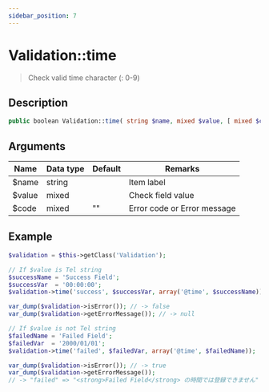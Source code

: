 ```yaml
---
sidebar_position: 7
---
```


# Validation::time

> Check valid time character (: 0-9)

## Description

```php
public boolean Validation::time( string $name, mixed $value, [ mixed $code = '' ] )
```

## Arguments

| Name   | Data type | Default | Remarks                     |
| ------ | --------- | ------- | --------------------------- |
| $name  | string    |         | Item label                  |
| $value | mixed     |         | Check field value           |
| $code  | mixed     | ""      | Error code or Error message |

## Example

```php title="Controller"
$validation = $this->getClass('Validation');

// If $value is Tel string
$successName = 'Success Field';
$successVar  = '00:00:00';
$validation->time('success', $successVar, array('@time', $successName));

var_dump($validation->isError()); // -> false
var_dump($validation->getErrorMessage()); // -> null

// If $value is not Tel string
$failedName = 'Failed Field';
$failedVar  = '2000/01/01';
$validation->time('failed', $failedVar, array('@time', $failedName));

var_dump($validation->isError()); // -> true
var_dump($validation->getErrorMessage());
// -> "failed" => "<strong>Failed Field</strong> の時間では登録できません"
```
